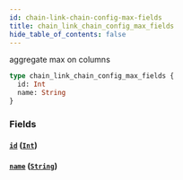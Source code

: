 ```yaml
---
id: chain-link-chain-config-max-fields
title: chain_link_chain_config_max_fields
hide_table_of_contents: false
---
```


aggregate max on columns

```graphql
type chain_link_chain_config_max_fields {
  id: Int
  name: String
}
```

### Fields

#### [`id`](#) ([`Int`](/07-graphql/scalars/int))

#### [`name`](#) ([`String`](/07-graphql/scalars/string))
